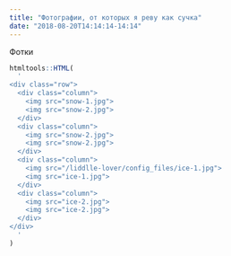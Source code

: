 ```yaml
---
title: "Фотографии, от которых я реву как сучка"
date: "2018-08-20T14:14:14-14:14"
---
```


Фотки

```r
htmltools::HTML(
  '
<div class="row"> 
  <div class="column">
    <img src="snow-1.jpg">
    <img src="snow-2.jpg">
  </div>
  <div class="column">
    <img src="snow-2.jpg">
    <img src="snow-2.jpg">
  </div> 
  <div class="column">
    <img src="/liddlle-lover/config_files/ice-1.jpg">
    <img src="ice-1.jpg">
  </div>
  <div class="column">
    <img src="ice-2.jpg">
    <img src="ice-2.jpg">
  </div>
</div>
  '
)
```

